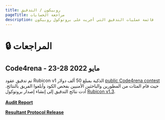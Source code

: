 ```yaml
---
title: روبيكون / التدقيق
pageTitle: مراجعة الحسابات
description: قائمة عمليات التدقيق التي أجريت على بروتوكول روبيكون
---
```


# 🔒 المراجعات

## Code4rena - 23-28 مايو 2022

تم تدقيق عقود Rubicon v1 الذكية بمبلغ 50 ألف دولار [public Code4rena contest](https://code4rena.com/contests/2022-05-rubicon-contest) حيث قام المئات من المطورين والباحثين الأمنيين بفحص الكود وأبلغوا الفريق بالنتائج. أدت نتائج التدقيق إلى إنشاء إصدار بروتوكول [Rubicon v1.3](https://github.com/RubiconDeFi/rubicon-protocol-v1/releases/tag/v1.3.0). \
\
[**Audit Report**](https://code4rena.com/reports/2022-05-rubicon/)

[**Resultant Protocol Release**](https://github.com/RubiconDeFi/rubicon-protocol-v1/releases/tag/v1.3.0)